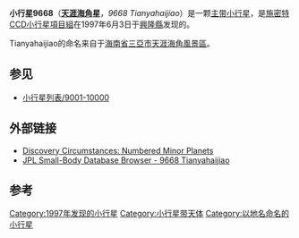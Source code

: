 {{Infobox planet
| width = 25em
| bgcolour = #FFFFC0 
| name = Tianyahaijiao
| discovery = yes
| discovery_ref =
| discoverer = [[北京天文台施密特CCD小行星计划|施密特CCD小行星項目組]]
| discovery_site = [[興隆縣|興隆縣]]
| discovered = 1997年6月3日
| designations = yes
| mp_name = 9668
| alt_names = 1997 LN ; 1979 OB12 
| named_after = [[天涯海角|天涯海角]]
| mp_category = 
| epoch = [[Julian_day|JD]] 2455800.5 (2011-Aug-27.0)
| eccentricity = 0.0650807
| semimajor  = 2.7928185 AU
| perihelion   = 2.6110599 AU
| inclination = 6.13584°
| asc_node = 164.66741°
| arg_peri = 209.41998°
| mean_anomaly = 249.35611[[角度|°]]
| period = 1704.7570155 [[day|d]] (  4.67 [[Julian_year_(astronomy)|a]])
| aphelion = 2.9745771 [[天文单位|AU]]
| orbit_ref = <ref>[http://ssd.jpl.nasa.gov/sbdb.cgi?sstr=9668 JPL Small-Body Database Browser - 9668 Tianyahaijiao]</ref>
| avg_speed =
| satellites =
| physical_characteristics = yes
| dimensions =
| mass =
| density =
| surface_grav =
| escape_velocity =
| sidereal_day =
| axial_tilt =
| pole_ecliptic_lat =
| pole_ecliptic_lon =
| albedo =
| rotation=
| temperatures=
| temp_name1 =
| mean_temp_1 =
| max_temp_1 =
| temp_name2 =
| max_temp_2 =
| spectral_type =
| abs_magnitude = 14.1
}}
'''小行星9668'''（'''[[天涯海角|天涯海角]]星'''，''9668 Tianyahaijiao''）是一颗[[小行星带|主带小行星]]，是[[北京天文台施密特CCD小行星计划|施密特CCD小行星項目組]]在1997年6月3日于[[興隆縣|興隆縣]]发现的。

Tianyahaijiao的命名来自于[[海南省|海南省]][[三亞市|三亞市]][[天涯海角|天涯海角風景區]]。

==参见==
* [[小行星列表/9001-10000|小行星列表/9001-10000]]

== 外部链接 ==
* [http://cfa-www.harvard.edu/iau/lists/NumberedMPs.txt Discovery Circumstances: Numbered Minor Planets] {{Wayback|url=http://cfa-www.harvard.edu/iau/lists/NumberedMPs.txt |date=20080517010638 }}
* [http://ssd.jpl.nasa.gov/sbdb.cgi?sstr=9668 JPL Small-Body Database Browser - 9668 Tianyahaijiao] {{Wayback|url=http://ssd.jpl.nasa.gov/sbdb.cgi?sstr=9668 |date=20201124040254 }}

== 参考 ==
{{Reflist}}
{{Minor Planet Number|[[小行星9667|(9667) 1997 HC16]]|[[小行星9669|9669 Symmetria]]}}

[[Category:1997年发现的小行星|Category:1997年发现的小行星]]
[[Category:小行星带天体|Category:小行星带天体]]
[[Category:以地名命名的小行星|Category:以地名命名的小行星]]

{{Beltasteroid-stub}}